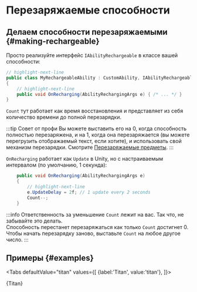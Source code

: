 # Перезаряжаемые способности


## Делаем способности перезаряжаемыми {#making-rechargeable}

Просто реализуйте интерфейс `IAbilityRechargeable` в классе вашей способности:

```csharp title="MyRechargeableAbility.cs"
// highlight-next-line
public class MyRechargeableAbility : CustomAbility, IAbilityRechargeable
{
    // highlight-next-line
    public void OnRecharging(AbilityRechargingArgs e) { /* ... */ }
}
```

`Count` тут работает как время восстановления и представляет из себя количество времени до полной перезарядки.

:::tip Совет от профи
Вы можете выставить его на 0, когда способность полностью перезаряжена, и на 1, когда она перезаряжается (вы можете перегрузить отображаемый текст, если хотите), и использовать свой механизм перезарядки. Смотрите [Перезаряжаемые предметы](../recharging-items).
:::

`OnRecharging` работает как `Update` в Unity, но с настраиваемым интервалом (по умолчанию, 1 секунда):

```csharp
    public void OnRecharging(AbilityRechargingArgs e)
    {
        // highlight-next-line
        e.UpdateDelay = 2f; // 1 update every 2 seconds
        Count--;
    }
```

:::info
Ответственность за уменьшение `Count` лежит на вас. Так что, не забывайте это делать.  
Способность перестанет перезаряжаться как только `Count` достигнет 0. Чтобы начать перезарядку заново, выставьте `Count` на любое другое число.
:::

## Примеры {#examples}



<Tabs defaultValue="titan"
  values={[
    {label:'Titan', value:'titan'},
  ]}>
<TabItem value="titan">

<CodeSnippet>{Titan}</CodeSnippet>

</TabItem>
</Tabs>